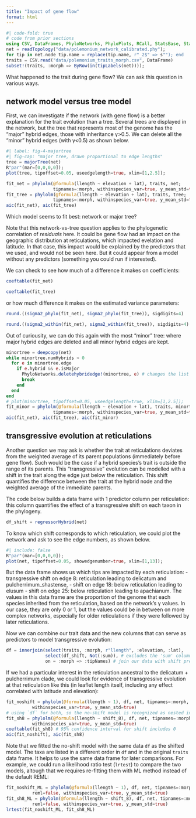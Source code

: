 ```yaml
---
title: "Impact of gene flow"
format: html
---
```


```julia
#| code-fold: true
# code from prior sections
using CSV, DataFrames, PhyloNetworks, PhyloPlots, RCall, StatsBase, StatsModels
net = readTopology("data/polemonium_network_calibrated.phy");
for tip in net.node tip.name = replace(tip.name, r"_2$" => s""); end
traits = CSV.read("data/polemonium_traits_morph.csv", DataFrame)
subset!(traits, :morph => ByRow(in(tipLabels(net))));
```

What happened to the trait during gene flow? We can ask this question in
various ways.

## network model versus tree model

First, we can investigate if the network (with gene flow) is a better
explanation for the trait evolution than a tree.
Several trees are displayed in the network, but the tree that represents
most of the genome has the "major" hybrid edges, those with inheritance γ>0.5.
We can delete all the "minor" hybrid edges (with γ<0.5) as shown below.

```julia
#| label: fig-4-majortree
#| fig-cap: "major tree, drawn proportional to edge lengths"
tree = majorTree(net)
R"par"(mar=[0,0,0,0]);
plot(tree, tipoffset=0.05, useedgelength=true, xlim=[1,2.5]);
```

```julia
fit_net = phylolm(@formula(llength ~ elevation + lat), traits, net;
                  tipnames=:morph, withinspecies_var=true, y_mean_std=true)
fit_tree = phylolm(@formula(llength ~ elevation + lat), traits, tree;
                  tipnames=:morph, withinspecies_var=true, y_mean_std=true)
aic(fit_net), aic(fit_tree)
```

Which model seems to fit best: network or major tree?

Note that this network-vs-tree question applies to the phylogenetic correlation
of *residuals* here. It could be gene flow had an impact on the geographic
distribution at reticulations, which impacted evelation and latitude.
In that case, this impact would be explained by the predictors that we used,
and would not be seen here. But it could appear from a model without any
predictors (something you could run if interested).

We can check to see how much of a difference it makes on coefficients:
```julia
coeftable(fit_net)
```
```julia
coeftable(fit_tree)
```

or how much difference it makes on the estimated variance parameters:
```julia
round.((sigma2_phylo(fit_net), sigma2_phylo(fit_tree)), sigdigits=4)
```
```julia
round.((sigma2_within(fit_net), sigma2_within(fit_tree)), sigdigits=4)
```

Out of curiousity, we can do this again with the most "minor" tree:
where major hybrid edges are deleted and all minor hybrid edges are kept.
```julia
minortree = deepcopy(net)
while minortree.numHybrids > 0
  for e in minortree.edge
    if e.hybrid && e.isMajor
      PhyloNetworks.deletehybridedge!(minortree, e) # changes the list of edges
      break
    end
  end
end
# plot(minortree, tipoffset=0.05, useedgelength=true, xlim=[1,2.5]);
fit_minor = phylolm(@formula(llength ~ elevation + lat), traits, minortree;
                  tipnames=:morph, withinspecies_var=true, y_mean_std=true)
aic(fit_net), aic(fit_tree), aic(fit_minor)
```

## transgressive evolution at reticulations

Another question we may ask is whether the trait at reticulations deviates from
the weighted average of its parent populations (immediately before gene flow).
Such would be the case if a hybrid species's trait is outside the range of
its parents.
This "transgressive" evolution can be modelled with a shift in the trait
along the edge just below the reticulation. This shift quantifies the
difference between the trait at the hybrid node and the weighted average of
the immediate parents.

The code below builds a data frame with 1 predictor column per reticulation:
this column quantifies the effect of a transgressive shift on each taxon
in the phylogeny.
```julia
df_shift = regressorHybrid(net)
```

To know which shift corresponds to which reticulation, we could plot
the network and ask to see the edge numbers, as shown below.

```julia
#| include: false
R"par"(mar=[0,0,0,0]);
plot(net, tipoffset=0.05, showedgenumber=true, xlim=[1,13]);
```

But the data frame shows us which tips are impacted by each reticulation:
- transgressive shift on edge 8: reticulation leading to delicatum and
  pulcherrimum_shastense,
- shift on edge 18: below reticulation leading to elusum
- shift on edge 25: below reticulation leading to apachianum.
The values in this data frame are the proportion of the genome that
each species inherited from the reticulation, based on the network's γ values.
In our case, they are only 0 or 1, but the values could be in between on
more complex networks, especially for older reticulations if they were
followed by later reticulations.

Now we can combine our trait data and the new columns that can serve
as predictors to model transgressive evolution:
```julia
df = innerjoin(select(traits, :morph, r"llength", :elevation, :lat),
               select(df_shift, Not(:sum)), # excludes the 'sum' column
               on = :morph => :tipNames) # join our data with shift predictors
```

If we had a particular interest in the reticulation ancestral to the
delicatum + pulcherrimum clade, we could look for evidence of transgressive
evolution at that reticulation like this (in leaflet length itself, including
any effect correlated with latitude and elevation):
```julia
fit_noshift = phylolm(@formula(llength ~ 1), df, net, tipnames=:morph,
          withinspecies_var=true, y_mean_std=true)
# using `df` for both, so the no-shift model is recognized as nested in the shifted model
fit_sh8 = phylolm(@formula(llength ~ shift_8), df, net, tipnames=:morph,
          withinspecies_var=true, y_mean_std=true)
coeftable(fit_sh8) # 95% confidence interval for shift includes 0
aic(fit_noshift), aic(fit_sh8)
```

Note that we fitted the no-shift model with the same data `df` as the shifted
model. The taxa are listed in a different order in `df` and in the original
`traits` data frame. It helps to use the same data frame for later comparisons.
For example, we could run a likelihood ratio test (`lrtest`) to compare the two
models, altough that we requires re-fitting them with ML method
instead of the default REML:

```julia
fit_noshift_ML = phylolm(@formula(llength ~ 1), df, net, tipnames=:morph,
          reml=false, withinspecies_var=true, y_mean_std=true)
fit_sh8_ML = phylolm(@formula(llength ~ shift_8), df, net, tipnames=:morph,
          reml=false, withinspecies_var=true, y_mean_std=true)
lrtest(fit_noshift_ML, fit_sh8_ML)
```

